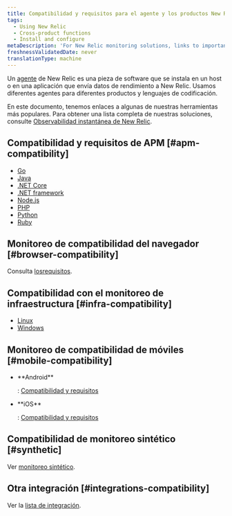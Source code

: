 ```yaml
---
title: Compatibilidad y requisitos para el agente y los productos New Relic
tags:
  - Using New Relic
  - Cross-product functions
  - Install and configure
metaDescription: 'For New Relic monitoring solutions, links to important compatibility and requirements documentation.'
freshnessValidatedDate: never
translationType: machine
---
```


Un [agente](/docs/using-new-relic/welcome-new-relic/get-started/glossary#agent) de New Relic es una pieza de software que se instala en un host o en una aplicación que envía datos de rendimiento a New Relic. Usamos diferentes agentes para diferentes productos y lenguajes de codificación.

En este documento, tenemos enlaces a algunas de nuestras herramientas más populares. Para obtener una lista completa de nuestras soluciones, consulte [Observabilidad instantánea de New Relic](https://newrelic.com/instant-observability/).

## Compatibilidad y requisitos de APM [#apm-compatibility]

* [Go](/docs/agents/go-agent/get-started/go-agent-compatibility-requirements)
* [Java](/docs/compatibility-requirements-java-agent)
* [.NET Core](/docs/agents/net-agent/installation/compatibility-requirements-net-core-agent)
* [.NET framework](/docs/agents/net-agent/getting-started/compatibility-requirements-net-agent)
* [Node.js](/docs/agents/nodejs-agent/getting-started/compatibility-requirements-nodejs-agent)
* [PHP](/docs/agents/php-agent/getting-started/php-agent-compatibility-requirements)
* [Python](/docs/agents/python-agent/getting-started/compatibility-requirements-python-agent)
* [Ruby](/docs/agents/ruby-agent/getting-started/new-relic-ruby#compat)

## Monitoreo de compatibilidad del navegador [#browser-compatibility]

Consulta [los<InlinePopover type="browser"/>requisitos](/docs/browser/new-relic-browser/getting-started/compatibility-requirements-browser-monitoring).

## Compatibilidad con el monitoreo de infraestructura [#infra-compatibility]

* [Linux](/docs/infrastructure/new-relic-infrastructure/getting-started/compatibility-requirements-new-relic-infrastructure)
* [Windows](/docs/infrastructure/new-relic-infrastructure/getting-started/compatibility-requirements-new-relic-infrastructure)

## Monitoreo de compatibilidad de móviles [#mobile-compatibility]

* <DNT>
    **Android**
  </DNT>

  : [Compatibilidad y requisitos](/docs/mobile-monitoring/new-relic-mobile-android/get-started/new-relic-android-compatibility-requirements)

* <DNT>
    **iOS**
  </DNT>

  : [Compatibilidad y requisitos](/docs/mobile-monitoring/new-relic-mobile-ios/get-started/new-relic-ios-compatibility-requirements)

## Compatibilidad de monitoreo sintético [#synthetic]

Ver [monitoreo sintético](/docs/synthetics/new-relic-synthetics/getting-started/introduction-new-relic-synthetics#compatibility).

## Otra integración [#integrations-compatibility]

Ver la [lista de integración](https://newrelic.com/instant-observability).
